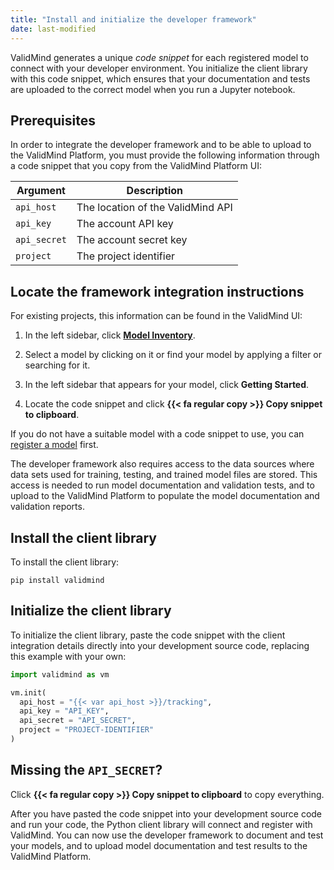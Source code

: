 ```yaml
---
title: "Install and initialize the developer framework"
date: last-modified
---
```


ValidMind generates a unique _code snippet_ for each registered model to connect with your developer environment. You initialize the client library with this code snippet, which ensures that your documentation and tests are uploaded to the correct model when you run a Jupyter notebook.

## Prerequisites

In order to integrate the developer framework and to be able to upload to the ValidMind Platform, you must provide the following information through a code snippet that you copy from the ValidMind Platform UI:

| Argument      | Description                        |
|---------------|------------------------------------|
| `api_host`    | The location of the ValidMind API  |
| `api_key`     | The account API key                |
| `api_secret`  | The account secret key             |
| `project`     | The project identifier             |


## Locate the framework integration instructions

For existing projects, this information can be found in the ValidMind UI:

1. In the left sidebar, click [**Model Inventory**](https://app.prod.validmind.ai/model-inventory).

2. Select a model by clicking on it or find your model by applying a filter or searching for it.

3. In the left sidebar that appears for your model, click **Getting Started**.

3. Locate the code snippet and click **{{< fa regular copy >}} Copy snippet to clipboard**. 

If you do not have a suitable model with a code snippet to use, you can [register a model](register-models-in-model-inventory.qmd) first. 

The developer framework also requires access to the data sources where data sets used for training, testing, and trained model files are stored. This access is needed to run model documentation and validation tests, and to upload to the ValidMind Platform to populate the model documentation and validation reports.

## Install the client library

To install the client library:

```shell
pip install validmind
```

## Initialize the client library

To initialize the client library, paste the code snippet with the client integration details directly into your development source code, replacing this example with your own:

```python
import validmind as vm

vm.init(
  api_host = "{{< var api_host >}}/tracking",
  api_key = "API_KEY",
  api_secret = "API_SECRET",
  project = "PROJECT-IDENTIFIER"
)
```

::: {.callout-tip}
## Missing the `API_SECRET`?
 
Click **{{< fa regular copy >}} Copy snippet to clipboard** to copy everything.
:::

After you have pasted the code snippet into your development source code and run your code, the Python client library will connect and register with ValidMind. You can now use the developer framework to document and test your models, and to upload model documentation and test results to the ValidMind Platform.